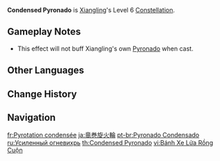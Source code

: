 {{Constellation Infobox
|image       = Constellation Condensed Pyronado.png
|description = For the duration of [[Pyronado]], all party members receive a 15% {{Color|Pyro DMG Bonus}}.
|level       = 6
|character   = Xiangling
|utility1    = Pyro DMG Bonus
|utility2    = Party
}}
'''Condensed Pyronado''' is [[Xiangling]]'s Level 6 [[Constellation]].

==Gameplay Notes==
*This effect will not buff Xiangling's own [[Pyronado]] when cast.

==Other Languages==
{{Other Languages
|en      = Condensed Pyronado
|zhs     = 大龙卷旋火轮
|zhs_rm  = Dà Lóngjuǎn Xuánhuǒ Lún
|zht     = 大龍捲旋火輪
|zht_rm  = Dà Lóngjuǎn Xuánhuǒ Lún
|zh_tl   = Big Tornado Pyronado
|ja      = 竜巻旋火輪
|ja_rm   = Tatsumaki Senkarin
|ja_tl   = Tornado Spinning Fire Ring
|ko      = 토네이도 {{tt|화륜|火輪}}
|ko_tl   = Tornado Fire Wheel
|es      = Pyronado condensado
|es_tl   = Condensed Pyronado
|fr      = Pyrotation condensée
|fr_tl   = Condensed Pyrotation
|ru      = Усиленный огневихрь
|ru_tl   = Amplified {{Lex|Pyronado|ru}}
|th      = Condensed Pyronado
|vi      = Bánh Xe Lửa Rồng Cuộn
|vi_tl   = Fire Tornado Wheel
|de      = Feuertornado
|de_tl   = Fire Tornado
|id      = Condensed Pyronado
|pt      = Pyronado Condensado
|pt_tl   = Condensed Pyronado
|tr      = Yoğun Ateş Çarkı
|tr_tl   = Intense Fire Wheel
|it      = Concentrato di Pyronado
|it_tl   = Pyronado Concentrate
}}

==Change History==
{{Change History|1.0}}

==Navigation==
{{Talent Navbox|Xiangling}}

[[fr:Pyrotation condensée]]
[[ja:竜巻旋火輪]]
[[pt-br:Pyronado Condensado]]
[[ru:Усиленный огневихрь]]
[[th:Condensed Pyronado]]
[[vi:Bánh Xe Lửa Rồng Cuộn]]